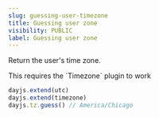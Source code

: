 ```yaml
---
slug: guessing-user-timezone
title: Guessing user zone
visibility: PUBLIC
label: Guessing user zone
---
```


Return the user's time zone.

<Callout type="info">
This requires the `Timezone` plugin to work
</Callout>

```javascript
dayjs.extend(utc)
dayjs.extend(timezone)
dayjs.tz.guess() // America/Chicago
```